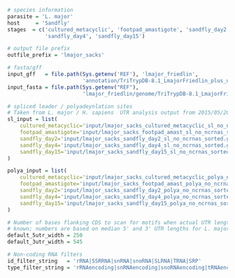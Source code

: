 ```r
# species information
parasite = 'L. major'
host     = 'Sandfly'
stages  = c('cultured_metacyclic', 'footpad_amastigote', 'sandfly_day2',
            'sandfly_day4', 'sandfly_day15')

# output file prefix
outfile_prefix = 'lmajor_sacks'

# fasta/gff
input_gff   = file.path(Sys.getenv('REF'), 'lmajor_friedlin',
                        'annotation/TriTrypDB-8.1_LmajorFriedlin_plus_unannotated_orfs.gff')
input_fasta = file.path(Sys.getenv("REF"), 
                        'lmajor_friedlin/genome/TriTrypDB-8.1_LmajorFriedlin_Genome.fasta')

# spliced leader / polyadeynlation sites
# Taken from L. major / H. sapiens  UTR analysis output from 2015/05/20
sl_input = list(
    cultured_metacyclic='input/lmajor_sacks_cultured_metacyclic_sl_no_ncrnas_sorted.gff.gz',
    footpad_amastigote='input/lmajor_sacks_footpad_amast_sl_no_ncrnas_sorted.gff.gz',
    sandfly_day2='input/lmajor_sacks_sandfly_day2_sl_no_ncrnas_sorted.gff.gz',
    sandfly_day4='input/lmajor_sacks_sandfly_day4_sl_no_ncrnas_sorted.gff.gz',
    sandfly_day15='input/lmajor_sacks_sandfly_day15_sl_no_ncrnas_sorted.gff.gz'
)

polya_input = list(
    cultured_metacyclic='input/lmajor_sacks_cultured_metacyclic_polya_no_ncrnas_sorted.gff.gz',
    footpad_amastigote='input/lmajor_sacks_footpad_amast_polya_no_ncrnas_sorted.gff.gz',
    sandfly_day2='input/lmajor_sacks_sandfly_day2_polya_no_ncrnas_sorted.gff.gz',
    sandfly_day4='input/lmajor_sacks_sandfly_day4_polya_no_ncrnas_sorted.gff.gz',
    sandfly_day15='input/lmajor_sacks_sandfly_day15_polya_no_ncrnas_sorted.gff.gz'
)

# Number of bases flanking CDS to scan for motifs when actual UTR length is not
# known; numbers are based on median 5' and 3' UTR lengths for L. major
default_5utr_width = 250
default_3utr_width = 545

# Non-coding RNA filters
id_filter_string   = 'rRNA|5SRRNA|snRNA|snoRNA|SLRNA|TRNA|SRP'
type_filter_string = 'rRNAencoding|snRNAencoding|snoRNAencoding|tRNAencoding'
```
